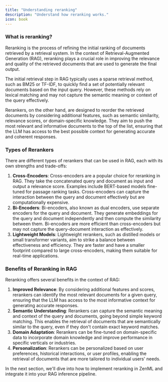 ```yaml
---
title: "Understanding reranking"
description: "Understand how reranking works."
icon: book
---
```


### What is reranking?

Reranking is the process of refining the initial ranking of documents retrieved by a retrieval system. In the context of Retrieval-Augmented Generation (RAG), reranking plays a crucial role in improving the relevance and quality of the retrieved documents that are used to generate the final output.

The initial retrieval step in RAG typically uses a sparse retrieval method, such as BM25 or TF-IDF, to quickly find a set of potentially relevant documents based on the input query. However, these methods rely on lexical matching and may not capture the semantic meaning or context of the query effectively.

Rerankers, on the other hand, are designed to reorder the retrieved documents by considering additional features, such as semantic similarity, relevance scores, or domain-specific knowledge. They aim to push the most relevant and informative documents to the top of the list, ensuring that the LLM has access to the best possible context for generating accurate and coherent responses.

### Types of Rerankers

There are different types of rerankers that can be used in RAG, each with its own strengths and trade-offs:

1. **Cross-Encoders**: Cross-encoders are a popular choice for reranking in RAG. They take the concatenated query and document as input and output a relevance score. Examples include BERT-based models fine-tuned for passage ranking tasks. Cross-encoders can capture the interaction between the query and document effectively but are computationally expensive.
2. **Bi-Encoders**: Bi-encoders, also known as dual encoders, use separate encoders for the query and document. They generate embeddings for the query and document independently and then compute the similarity between them. Bi-encoders are more efficient than cross-encoders but may not capture the query-document interaction as effectively.
3. **Lightweight Models**: Lightweight rerankers, such as distilled models or small transformer variants, aim to strike a balance between effectiveness and efficiency. They are faster and have a smaller footprint compared to large cross-encoders, making them suitable for real-time applications.

### Benefits of Reranking in RAG

Reranking offers several benefits in the context of RAG:

1. **Improved Relevance**: By considering additional features and scores, rerankers can identify the most relevant documents for a given query, ensuring that the LLM has access to the most informative context for generating accurate responses.
2. **Semantic Understanding**: Rerankers can capture the semantic meaning and context of the query and documents, going beyond simple keyword matching. This enables the retrieval of documents that are semantically similar to the query, even if they don't contain exact keyword matches.
3. **Domain Adaptation**: Rerankers can be fine-tuned on domain-specific data to incorporate domain knowledge and improve performance in specific verticals or industries.
4. **Personalization**: Rerankers can be personalized based on user preferences, historical interactions, or user profiles, enabling the retrieval of documents that are more tailored to individual users' needs.

In the next section, we'll dive into how to implement reranking in ZenML and integrate it into your RAG inference pipeline.
